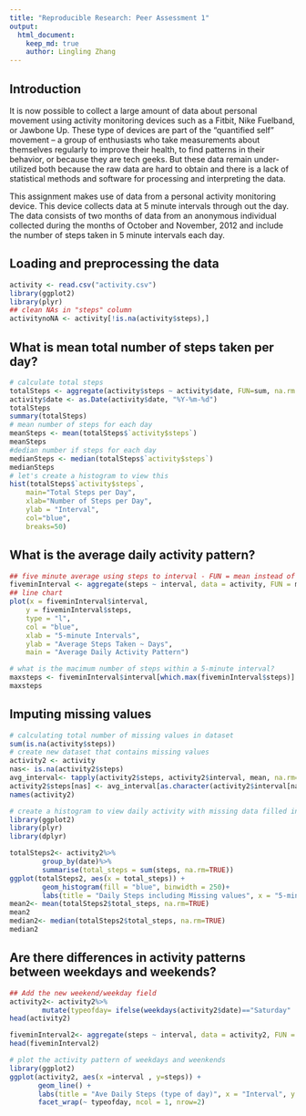 ```yaml
---
title: "Reproducible Research: Peer Assessment 1"
output: 
  html_document:
    keep_md: true
    author: Lingling Zhang
---
```

## Introduction
It is now possible to collect a large amount of data about personal movement using activity monitoring devices such as a Fitbit, Nike Fuelband, or Jawbone Up. These type of devices are part of the “quantified self” movement – a group of enthusiasts who take measurements about themselves regularly to improve their health, to find patterns in their behavior, or because they are tech geeks. But these data remain under-utilized both because the raw data are hard to obtain and there is a lack of statistical methods and software for processing and interpreting the data.

This assignment makes use of data from a personal activity monitoring device. This device collects data at 5 minute intervals through out the day. The data consists of two months of data from an anonymous individual collected during the months of October and November, 2012 and include the number of steps taken in 5 minute intervals each day.



## Loading and preprocessing the data
```r
activity <- read.csv("activity.csv")
library(ggplot2)
library(plyr)
## clean NAs in "steps" column
activitynoNA <- activity[!is.na(activity$steps),]
```


## What is mean total number of steps taken per day?

```r
# calculate total steps
totalSteps <- aggregate(activity$steps ~ activity$date, FUN=sum, na.rm = TRUE)
activity$date <- as.Date(activity$date, "%Y-%m-%d")
totalSteps
summary(totalSteps)
# mean number of steps for each day
meanSteps <- mean(totalSteps$`activity$steps`)
meanSteps
#dedian number if steps for each day
medianSteps <- median(totalSteps$`activity$steps`)
medianSteps
# let's create a histogram to view this
hist(totalSteps$`activity$steps`, 
    main="Total Steps per Day", 
    xlab="Number of Steps per Day", 
    ylab = "Interval",
    col="blue",
    breaks=50)

```


## What is the average daily activity pattern?

```r
## five minute average using steps to interval - FUN = mean instead of sum
fiveminInterval <- aggregate(steps ~ interval, data = activity, FUN = mean, na.rm = TRUE)
## line chart
plot(x = fiveminInterval$interval, 
    y = fiveminInterval$steps, 
    type = "l", 
    col = "blue",
    xlab = "5-minute Intervals",
    ylab = "Average Steps Taken ~ Days",
    main = "Average Daily Activity Pattern")

# what is the macimum number of steps within a 5-minute interval?
maxsteps <- fiveminInterval$interval[which.max(fiveminInterval$steps)]
maxsteps

```

## Imputing missing values

```r
# calculating total number of missing values in dataset
sum(is.na(activity$steps))
# create new dataset that contains missing values
activity2 <- activity
nas<- is.na(activity2$steps)
avg_interval<- tapply(activity2$steps, activity2$interval, mean, na.rm=TRUE, simplify = TRUE)
activity2$steps[nas] <- avg_interval[as.character(activity2$interval[nas])]
names(activity2)

# create a histogram to view daily activity with missing data filled in 
library(ggplot2)
library(plyr)
library(dplyr)

totalSteps2<- activity2%>%
        group_by(date)%>%
        summarise(total_steps = sum(steps, na.rm=TRUE))
ggplot(totalSteps2, aes(x = total_steps)) +
        geom_histogram(fill = "blue", binwidth = 250)+
        labs(title = "Daily Steps including Missing values", x = "5-minute Intervals", y = "Number of Steps")
mean2<- mean(totalSteps2$total_steps, na.rm=TRUE)
mean2
median2<- median(totalSteps2$total_steps, na.rm=TRUE)
median2
```


## Are there differences in activity patterns between weekdays and weekends?
```r
## Add the new weekend/weekday field
activity2<- activity2%>%
        mutate(typeofday= ifelse(weekdays(activity2$date)=="Saturday" | weekdays(activity2$date)=="Sunday", "Weekend", "Weekday"))
head(activity2)
```

```r
fiveminInterval2<- aggregate(steps ~ interval, data = activity2, FUN = mean, na.rm = TRUE)
head(fiveminInterval2)
```
```r
# plot the activity pattern of weekdays and weenkends
library(ggplot2)
ggplot(activity2, aes(x =interval , y=steps)) +
       geom_line() +
       labs(title = "Ave Daily Steps (type of day)", x = "Interval", y = "Total Number of Steps") +
       facet_wrap(~ typeofday, ncol = 1, nrow=2)
```
